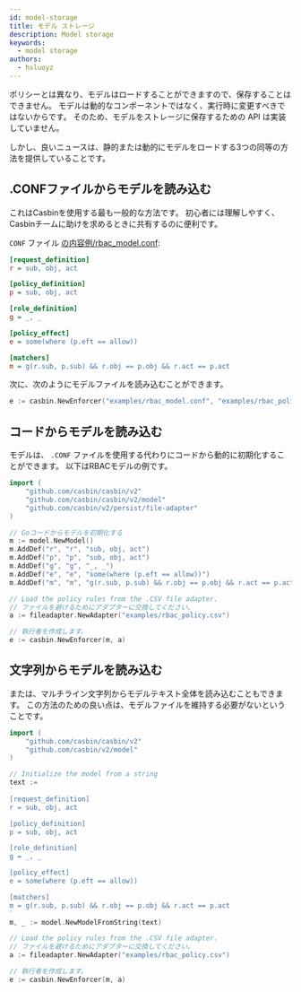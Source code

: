 ```yaml
---
id: model-storage
title: モデル ストレージ
description: Model storage
keywords:
  - model storage
authors:
  - hsluoyz
---
```


ポリシーとは異なり、モデルはロードすることができますので、保存することはできません。 モデルは動的なコンポーネントではなく、実行時に変更すべきではないからです。 そのため、モデルをストレージに保存するための API は実装していません。

しかし、良いニュースは、静的または動的にモデルをロードする3つの同等の方法を提供していることです。

## .CONFファイルからモデルを読み込む

これはCasbinを使用する最も一般的な方法です。 初心者には理解しやすく、Casbinチームに助けを求めるときに共有するのに便利です。

`CONF` ファイル [の内容例/rbac_model.conf](https://github.com/casbin/casbin/blob/master/examples/rbac_model.conf):

```ini
[request_definition]
r = sub, obj, act

[policy_definition]
p = sub, obj, act

[role_definition]
g = _, _

[policy_effect]
e = some(where (p.eft == allow))

[matchers]
m = g(r.sub, p.sub) && r.obj == p.obj && r.act == p.act
```

次に、次のようにモデルファイルを読み込むことができます。

```go
e := casbin.NewEnforcer("examples/rbac_model.conf", "examples/rbac_policy.csv")
```

## コードからモデルを読み込む

モデルは、 `.CONF` ファイルを使用する代わりにコードから動的に初期化することができます。 以下はRBACモデルの例です。

```go
import (
    "github.com/casbin/casbin/v2"
    "github.com/casbin/casbin/v2/model"
    "github.com/casbin/v2/persist/file-adapter"
)

// Goコードからモデルを初期化する
m := model.NewModel()
m.AddDef("r", "r", "sub, obj, act")
m.AddDef("p", "p", "sub, obj, act")
m.AddDef("g", "g", "_, _")
m.AddDef("e", "e", "some(where (p.eft == allow))")
m.AddDef("m", "m", "g(r.sub, p.sub) && r.obj == p.obj && r.act == p.act")

// Load the policy rules from the .CSV file adapter.
// ファイルを避けるためにアダプターに交換してください。
a := fileadapter.NewAdapter("examples/rbac_policy.csv")

// 執行者を作成します。
e := casbin.NewEnforcer(m, a)
```

## 文字列からモデルを読み込む

または、マルチライン文字列からモデルテキスト全体を読み込むこともできます。 この方法のための良い点は、モデルファイルを維持する必要がないということです。

```go
import (
    "github.com/casbin/casbin/v2"
    "github.com/casbin/v2/model"
)

// Initialize the model from a string
text :=
`
[request_definition]
r = sub, obj, act

[policy_definition]
p = sub, obj, act

[role_definition]
g = _, _

[policy_effect]
e = some(where (p.eft == allow))

[matchers]
m = g(r.sub, p.sub) && r.obj == p.obj && r.act == p.act
`
m, _ := model.NewModelFromString(text)

// Load the policy rules from the .CSV file adapter.
// ファイルを避けるためにアダプターに交換してください。
a := fileadapter.NewAdapter("examples/rbac_policy.csv")

// 執行者を作成します。
e := casbin.NewEnforcer(m, a)
```
